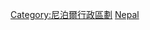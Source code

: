 {{Commons category|Development regions of Nepal}}

[[Category:尼泊爾行政區劃|Category:尼泊爾行政區劃]]
[[Category:亞洲各國地區|Nepal]]